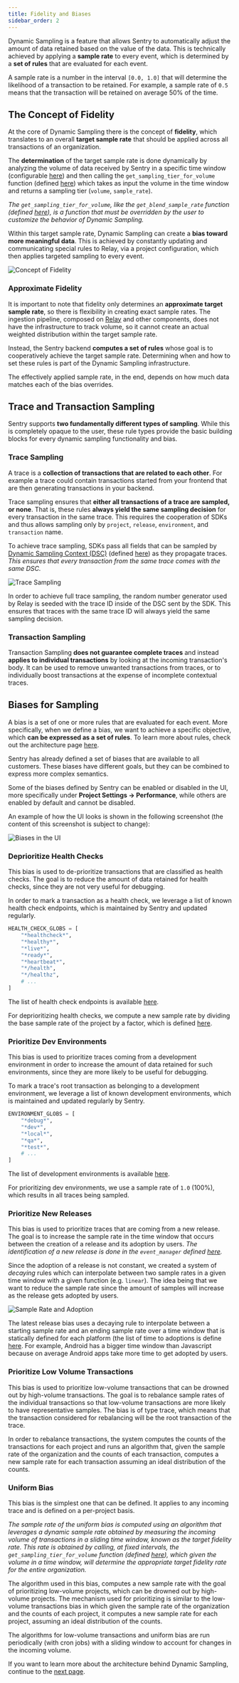 ```yaml
---
title: Fidelity and Biases
sidebar_order: 2
---
```


Dynamic Sampling is a feature that allows Sentry to automatically adjust the amount of data retained based on the value of the data. This is technically achieved by applying a **sample rate** to every event, which is determined by a **set of rules** that are evaluated for each event.

<Alert title="✨ Note" level="info">

A sample rate is a number in the interval `[0.0, 1.0]` that will determine the likelihood of a transaction to be retained. For example, a sample rate of `0.5` means that the transaction will be retained on average 50% of the time.

</Alert>

## The Concept of Fidelity

At the core of Dynamic Sampling there is the concept of **fidelity**, which translates to an overall **target sample rate** that should be applied across all transactions of an organization.

The **determination** of the target sample rate is done dynamically by analyzing the volume of data received by Sentry in a specific time window (configurable [here](https://github.com/getsentry/sentry/blob/f3a2220ccd3a2118a1255a4c96a9ec2010dab0d8/src/sentry/options/defaults.py#L690)) and then calling the `get_sampling_tier_for_volume` function (defined [here](https://github.com/getsentry/sentry/blob/f3a2220ccd3a2118a1255a4c96a9ec2010dab0d8/src/sentry/quotas/base.py#L481)) which takes as input the volume in the time window and returns a sampling tier (`volume`, `sample_rate`).

_The `get_sampling_tier_for_volume`, like the `get_blend_sample_rate` function (defined [here](https://github.com/getsentry/sentry/blob/f3a2220ccd3a2118a1255a4c96a9ec2010dab0d8/src/sentry/quotas/base.py#L466)), is a function that must be overridden by the user to customize the behavior of Dynamic Sampling._

Within this target sample rate, Dynamic Sampling can create a **bias toward more meaningful data**. This is achieved by constantly updating and communicating special rules to Relay, via a project configuration, which then applies targeted sampling to every event.

![Concept of Fidelity](/images/fidelityAndPriorities.png)

### Approximate Fidelity

It is important to note that fidelity only determines an **approximate target sample rate**, so there is flexibility in creating exact sample rates. The ingestion pipeline, composed on [Relay](https://docs.sentry.io/product/relay/) and other components, does not have the infrastructure to track volume, so it cannot create an actual weighted distribution within the target sample rate.

Instead, the Sentry backend **computes a set of rules** whose goal is to cooperatively achieve the target sample rate. Determining when and how to set these rules is part of the Dynamic Sampling infrastructure.

<Alert title="✨ Note" level="info">

The effectively applied sample rate, in the end, depends on how much data matches each of the bias overrides.

</Alert>

## Trace and Transaction Sampling

Sentry supports **two fundamentally different types of sampling**. While this is completely opaque to the user, these rule types provide the basic building blocks for every dynamic sampling functionality and bias.

### Trace Sampling

A trace is a **collection of transactions that are related to each other**. For example a trace could contain transactions started from your frontend that are then generating transactions in your backend.

Trace sampling ensures that **either all transactions of a trace are sampled, or none**. That is, these rules **always yield the same sampling decision** for every transaction in the same trace. This requires the cooperation of SDKs and thus allows sampling only by `project`, `release`, `environment`, and `transaction` name.

To achieve trace sampling, SDKs pass all fields that can be sampled by [Dynamic Sampling Context (DSC)](/sdk/performance/dynamic-sampling-context/) (defined [here](https://getsentry.github.io/relay/relay_sampling/struct.DynamicSamplingContext.html)) as they propagate traces. _This ensures that every transaction from the same trace comes with the same DSC._

![Trace Sampling](/images/traceSampling.png)

<Alert title="✨ Note" level="info">

In order to achieve full trace sampling, the random number generator used by Relay is seeded with the trace ID inside of the DSC sent by the SDK. This ensures that traces with the same trace ID will always yield the same sampling decision.

</Alert>

### Transaction Sampling

Transaction Sampling **does not guarantee complete traces** and instead **applies to individual transactions** by looking at the incoming transaction's body. It can be used to remove unwanted transactions from traces, or to individually boost transactions at the expense of incomplete contextual traces.

## Biases for Sampling

A bias is a set of one or more rules that are evaluated for each event. More specifically, when we define a bias, we want to achieve a specific objective, which **can be expressed as a set of rules**. To learn more about rules, check out the architecture page [here](/dynamic-sampling/architecture/).

Sentry has already defined a set of biases that are available to all customers. These biases have different goals, but they can be combined to express more complex semantics.

Some of the biases defined by Sentry can be enabled or disabled in the UI, more specifically under **Project Settings -> Performance**, while others are enabled by default and cannot be disabled.

An example of how the UI looks is shown in the following screenshot (the content of this screenshot is subject to change):

![Biases in the UI](/images/biasesUI.png)

### Deprioritize Health Checks

This bias is used to de-prioritize transactions that are classified as health checks. The goal is to reduce the amount of data retained for health checks, since they are not very useful for debugging.

In order to mark a transaction as a health check, we leverage a list of known health check endpoints, which is maintained by Sentry and updated regularly.

```python
HEALTH_CHECK_GLOBS = [
    "*healthcheck*",
    "*healthy*",
    "*live*",
    "*ready*",
    "*heartbeat*",
    "*/health",
    "*/healthz",
    # ...
]
```

The list of health check endpoints is available [here](https://github.com/getsentry/sentry/blob/4cb0d863de1ef8e3440153cb440eaca8025dee0d/src/sentry/dynamic_sampling/rules/biases/ignore_health_checks_bias.py#L14).

For deprioritizing health checks, we compute a new sample rate by dividing the base sample rate of the project by a factor, which is defined [here](https://github.com/getsentry/sentry/blob/master/src/sentry/dynamic_sampling/rules/utils.py#L13-L13).

### Prioritize Dev Environments

This bias is used to prioritize traces coming from a development environment in order to increase the amount of data retained for such environments, since they are more likely to be useful for debugging.

To mark a trace's root transaction as belonging to a development environment, we leverage a list of known development environments, which is maintained and updated regularly by Sentry.

```python
ENVIRONMENT_GLOBS = [
    "*debug*",
    "*dev*",
    "*local*",
    "*qa*",
    "*test*",
    # ...
]
```

The list of development environments is available [here](https://github.com/getsentry/sentry/blob/4cb0d863de1ef8e3440153cb440eaca8025dee0d/src/sentry/dynamic_sampling/rules/biases/boost_environments_bias.py#L7).

For prioritizing dev environments, we use a sample rate of `1.0` (100%), which results in all traces being sampled.

### Prioritize New Releases

This bias is used to prioritize traces that are coming from a new release. The goal is to increase the sample rate in the time window that occurs between the creation of a release and its adoption by users. _The identification of a new release is done in the `event_manager` defined [here](https://github.com/getsentry/sentry/blob/master/src/sentry/event_manager.py#L937-L937)._

Since the adoption of a release is not constant, we created a system of *decaying* rules which can interpolate between two sample rates in a given time window with a given function (e.g. `linear`). The idea being that we want to reduce the sample rate since the amount of samples will increase as the release gets adopted by users.

![Sample Rate and Adoption](/images/sampleRateAndAdoption.png)

The latest release bias uses a decaying rule to interpolate between a starting sample rate and an ending sample rate over a time window that is statically defined for each platform (the list of time to adoptions is define [here](https://github.com/getsentry/sentry/blob/master/src/sentry/dynamic_sampling/rules/helpers/time_to_adoptions.py#L26-L26). For example, Android has a bigger time window than Javascript because on average Android apps take more time to get adopted by users.

### Prioritize Low Volume Transactions

This bias is used to prioritize low-volume transactions that can be drowned out by high-volume transactions. The goal is to rebalance sample rates of the individual transactions so that low-volume transactions are more likely to have representative samples. The bias is of type trace, which means that the transaction considered for rebalancing will be the root transaction of the trace.

In order to rebalance transactions, the system computes the counts of the transactions for each project and runs an algorithm that, given the sample rate of the organization and the counts of each transaction, computes a new sample rate for each transaction assuming an ideal distribution of the counts.

### Uniform Bias

This bias is the simplest one that can be defined. It applies to any incoming trace and is defined on a per-project basis.

_The sample rate of the uniform bias is computed using an algorithm that leverages a dynamic sample rate obtained by measuring the incoming volume of transactions in a sliding time window, known as the target fidelity rate. This rate is obtained by calling, at fixed intervals, the `get_sampling_tier_for_volume` function (defined [here](https://github.com/getsentry/sentry/blob/f3a2220ccd3a2118a1255a4c96a9ec2010dab0d8/src/sentry/quotas/base.py#L481)), which given the volume in a time window, will determine the appropriate target fidelity rate for the entire organization._

The algorithm used in this bias, computes a new sample rate with the goal of prioritizing low-volume projects, which can be drowned out by high-volume projects. The mechanism used for prioritizing is similar to the low-volume transactions bias in which given the sample rate of the organization and the counts of each project, it computes a new sample rate for each project, assuming an ideal distribution of the counts.

<Alert title="✨ Note" level="info">

The algorithms for low-volume transactions and uniform bias are run periodically (with cron jobs) with a sliding window to account for changes in the incoming volume.

</Alert>

If you want to learn more about the architecture behind Dynamic Sampling, continue to the [next page](/dynamic-sampling/architecture/).
